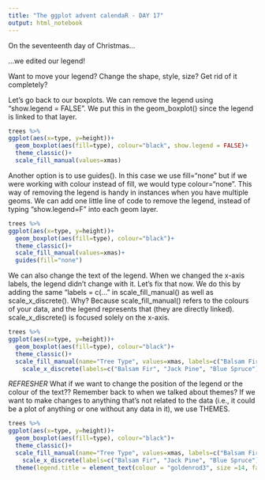 ```yaml
---
title: "The ggplot advent calendaR - DAY 17"
output: html_notebook
---
```


On the seventeenth day of Christmas...

...we edited our legend!

Want to move your legend? Change the shape, style, size? Get rid of it completely?

Let's go back to our boxplots. We can remove the legend using "show.legend = FALSE". We put this in the geom_boxplot() since the legend is linked to that layer.
```r
trees %>%
ggplot(aes(x=type, y=height))+
  geom_boxplot(aes(fill=type), colour="black", show.legend = FALSE)+
  theme_classic()+
  scale_fill_manual(values=xmas)
```

Another option is to use guides(). In this case we use fill="none" but if we were working with colour instead of fill, we would type colour="none". This way of removing the legend is handy in instances when you have multiple geoms. We can add one little line of code to remove the legend, instead of typing "show.legend=F" into each geom layer.
```r
trees %>%
ggplot(aes(x=type, y=height))+
  geom_boxplot(aes(fill=type), colour="black")+
  theme_classic()+
  scale_fill_manual(values=xmas)+
  guides(fill="none")
```

We can also change the text of the legend. When we changed the x-axis labels, the legend didn't change with it. Let's fix that now. We do this by adding the same "labels = c(..." in scale_fill_manual() as well as scale_x_discrete(). Why? Because scale_fill_manual() refers to the colours of your data, and the legend represents that (they are directly linked). scale_x_discrete() is focused solely on the x-axis.
```r
trees %>%
ggplot(aes(x=type, y=height))+
  geom_boxplot(aes(fill=type), colour="black")+
  theme_classic()+
  scale_fill_manual(name="Tree Type", values=xmas, labels=c("Balsam Fir", "Jack Pine", "Blue Spruce"))+
    scale_x_discrete(labels=c("Balsam Fir", "Jack Pine", "Blue Spruce"))
```

*REFRESHER* What if we want to change the position of the legend or the colour of the text?? Remember back to when we talked about themes? If we want to make changes to anything that's not related to the data (i.e., it could be a plot of anything or one without any data in it), we use THEMES.

```r
trees %>%
ggplot(aes(x=type, y=height))+
  geom_boxplot(aes(fill=type), colour="black")+
  theme_classic()+
  scale_fill_manual(name="Tree Type", values=xmas, labels=c("Balsam Fir", "Jack Pine", "Blue Spruce"))+
    scale_x_discrete(labels=c("Balsam Fir", "Jack Pine", "Blue Spruce"))+
  theme(legend.title = element_text(colour = "goldenrod3", size =14, face="bold"), legend.position="top")
```
